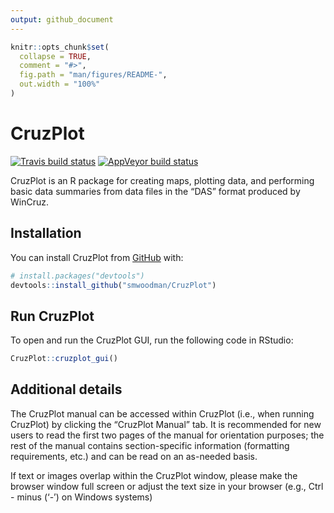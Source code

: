 ```yaml
---
output: github_document
---
```


<!-- README.md is generated from README.Rmd. Please edit that file -->

```r
knitr::opts_chunk$set(
  collapse = TRUE,
  comment = "#>",
  fig.path = "man/figures/README-",
  out.width = "100%"
)
```

# CruzPlot

<!-- badges: start -->
[![Travis build status](https://travis-ci.com/smwoodman/CruzPlot.svg?branch=master)](https://travis-ci.com/smwoodman/CruzPlot)
[![AppVeyor build status](https://ci.appveyor.com/api/projects/status/github/smwoodman/CruzPlot?branch=master&svg=true)](https://ci.appveyor.com/project/smwoodman/CruzPlot)
<!-- badges: end -->

CruzPlot is an R package for creating maps, plotting data, and performing basic data summaries from data files in the "DAS" format produced by WinCruz.

## Installation

You can install CruzPlot from [GitHub](https://github.com/) with:

```r
# install.packages("devtools")
devtools::install_github("smwoodman/CruzPlot")
```

## Run CruzPlot

To open and run the CruzPlot GUI, run the following code in RStudio:

```r
CruzPlot::cruzplot_gui()
```

## Additional details
The CruzPlot manual can be accessed within CruzPlot (i.e., when running CruzPlot) by clicking the "CruzPlot Manual" tab. It is recommended for new users to read the first two pages of the manual for orientation purposes; the rest of the manual contains section-specific information (formatting requirements, etc.) and can be read on an as-needed basis.

If text or images overlap within the CruzPlot window, please make the browser window full screen or adjust the text size in your browser (e.g., Ctrl - minus ('-') on Windows systems)
